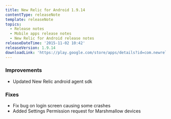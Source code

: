 ```yaml
---
title: New Relic for Android 1.9.14
contentType: releaseNote
template: releaseNote
topics:
  - Release notes
  - Mobile apps release notes
  - New Relic for Android release notes
releaseDateTime: '2015-11-02 10:42'
releaseVersion: 1.9.14
downloadLink: 'https://play.google.com/store/apps/details?id=com.newrelic.rpm'
---
```


### Improvements

* Updated New Relic android agent sdk

### Fixes

* Fix bug on login screen causing some crashes
* Added Settings Permission request for Marshmallow devices
